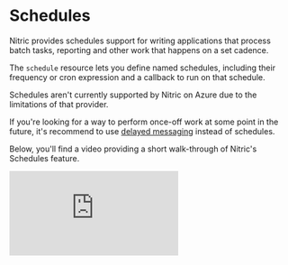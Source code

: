 
# Schedules

Nitric provides schedules support for writing applications that process batch tasks, reporting and other work that happens on a set cadence.

The `schedule` resource lets you define named schedules, including their frequency or cron expression and a callback to run on that schedule.

<Note>
  Schedules aren't currently supported by Nitric on Azure due to the limitations
  of that provider.
</Note>

If you're looking for a way to perform once-off work at some point in the future, it's recommend to use [delayed messaging](./messaging#delayed-messaging) instead of schedules.

Below, you'll find a video providing a short walk-through of Nitric's Schedules feature.

<div>
  <div className="video-container">
    <iframe
      src="https://www.youtube-nocookie.com/embed/mY6WazbNszU"
      title="Schedule Tasks from Your Cloud Application with Nitric"
      frameBorder="0"
      allow="accelerometer; autoplay; clipboard-write; encrypted-media; gyroscope; picture-in-picture; web-share"
      allowFullScreen
    />
  </div>
</div>

## Creating schedules

There are two ways to define schedules. Using `every` allows simple rate definitions to trigger the callback or `cron` can be used for more complex scenarios.

Here are a couple of example schedules that use both definition types:

<CodeGroup>

```javascript
import { schedule } from '@nitric/sdk'

// Run every 5 minutes
schedule('process-transactions').every('5 minutes', async (ctx) => {
  console.log(`processing at ${new Date().toLocaleString()}`)
})

// Run at 22:00 Monday through Friday.
schedule('send-reminder').cron('0 22 * * 1-5', async (ctx) => {
  console.log(`reminder at ${new Date().toLocaleString()}`)
})
```

```python
from nitric.resources import schedule
from nitric.resources import Nitric

# Run every 5 minutes
@schedule("process-transactions", every="5 minutes")
async def process_transactions(ctx):
    pass

Nitric.run()
```

```go
import (
  "fmt"

  "github.com/nitrictech/go-sdk/faas"
  "github.com/nitrictech/go-sdk/nitric"
)

func main() {
  resources.NewSchedule("aggregate-data").Every("3 days", func(ctx *faas.EventContext, _ faas.EventHandler) (*faas.EventContext, error) {
    fmt.Println("aggregating data")

    return ctx, nil
  })

  if err := nitric.Run(); err != nil {
    fmt.Println(err)
  }
}
```

</CodeGroup>

<Note>`cron` schedules aren't currently supported in the Python SDK</Note>

## Using `every`

Using `every` allows for expressive schedules which run a callback as often as once per minute. The description of how often to run a schedule is known as it's `rate`.

Here are some example rate-based schedules:

<CodeGroup>

```javascript
import { schedule } from '@nitric/sdk'

schedule('process-often').every('5 minutes', async (ctx) => {
  console.log(`processing at ${new Date().toLocaleString()}`)
})

schedule('process-sometimes').every('2 hours', async (ctx) => {
  console.log(`processing at ${new Date().toLocaleString()}`)
})

schedule('process-rarely').every('30 days', async (ctx) => {
  console.log(`processing at ${new Date().toLocaleString()}`)
})
```

```python
from nitric.resources import schedule


@schedule("process-often", every="5 minutes")
async def process_often(ctx):
    pass

@schedule("process-sometimes", every="2 hours")
async def process_sometimes(ctx):
    pass

@schedule("process-rarely", every="30 days")
async def process_rarely(ctx):
    pass

```

```go
resources.NewSchedule("process-often").Every("5 minutes", func(ctx *faas.EventContext, next faas.EventHandler) (*faas.EventContext, error) {
  return next(ctx)
})

resources.NewSchedule("process-sometimes").Every("2 hours", func(ctx *faas.EventContext, next faas.EventHandler) (*faas.EventContext, error) {
  return next(ctx)
})

resources.NewSchedule("process-rarely").Every("30 days", func(ctx *faas.EventContext, next faas.EventHandler) (*faas.EventContext, error) {
  return next(ctx)
})
```

</CodeGroup>

### Rates

Valid rates include a number followed by a frequency value e.g. `5 minutes`. The valid frequencies are `minutes`, `days` and `months`.

<Note>
  In all cases the frequencies can be singular or plural, so `1 day` and `1
  days` are equivalent.
</Note>

## Using `cron`

Using `cron` allows for finer control of how frequently your schedules run.

The most frequently a schedule can run is once per minute, for this reason Nitric uses 5 field cron expressions with values for minute, hour, day of month, month and day of week.

Here are some example cron-based schedules:

<CodeGroup>

```javascript
import { schedule } from '@nitric/sdk'

// every 15 minutes
schedule('check for updates').cron('0/15 * * * *', async (ctx) => {
  console.log('checking for updates')
})

// at 1:00am on the 1st of every month
schedule('delete stale data').cron('0 1 1 * *', async (ctx) => {
  console.log('clearing data')
})
```

```txt {{ language: 'python' }}
`cron` schedules aren't supported in the Python SDK currently
```

```go
// every 15 minutes
resources.NewSchedule("check for updates").Cron("0/15 * * * *", func (ctx *faas.EventContext, next faas.EventHandler) (*faas.EventContext, error) {
  fmt.Println("checking for updates")

  return next(ctx)
})

// at 1:00am on the 1st of every month
resources.NewSchedule("delete stale data").Cron("0 1 1 * *", func (ctx *faas.EventContext, _ faas.EventHandler) (*faas.EventContext, error) {
  fmt.Println("clearing data")

  return next(ctx)
})
```

</CodeGroup>

### Expression format

Nitric uses traditional Unix formatted cron expressions

| Field          | Values          |
| -------------- | --------------- |
| Minute         | 0-59            |
| Hour           | 0-23            |
| Day (of month) | 1-31            |
| Month          | 1-12 or JAN-DEC |
| Day (of week)  | 0-6 or SUN-SAT  |

#### Common values

| Value | Description          |
| ----- | -------------------- |
| \*    | Wildcard (any value) |
| ,     | List separator       |
| -     | Value range          |
| /     | Step values          |

#### Nitric schedules on AWS

If you're familiar with AWS services that support cron expressions (such as EventBridge) you're probably aware that they use an alternate expression format which is incompatible with the traditional Unix format.

AWS cron expression should **not** be used with Nitric. Instead, Nitric will automatically convert standard Unix expressions into AWS expressions during deployment.

#### Converting from AWS

AWS cron expressions expect a value between 1-7 to represent day of week, while Unix expressions use a value between 0-6. Additionally, AWS expressions contain an additional (6th) field for Year (with a value between 1970-2199). Lastly, they expect a special `?` wildcard character in either the day of week or day of month field.

To convert an AWS expression to a standard Unix expression you need to do the following:

- Reduce any day of week values by 1
- Remove the year field
- Replace `?` with `*`

Here are some examples:

| AWS Expression       | Unix Expression (Nitric) |
| -------------------- | ------------------------ |
| 0 10 \* \* ? \*      | 0 10 \* \* \*            |
| 0 18 ? \* 1-5 \*     | 0 18 \* \* 0-4           |
| 0 18 ? \* MON-FRI \* | 0 18 \* \* MON-FRI       |

<Note>
  If you're using the `year` field to control which years your expressions
  execute this should be moved to logic in the callback function instead.
</Note>

## Timezones

To ensure your schedules run when you expect it's important to know what timezone they're being applied in. Nitric allows you to set a `schedule-timezone` per deployed environment (stack) on supported providers.

See stack configuration docs for how to set the `schedule-timezone` property:

- [AWS configuration](/reference/providers/aws/configuration)
- [Google Cloud configuration](/reference/providers/gcp/configuration)

<Note>
  If a timezone is not configured the default for the target provider/region
  will be used, this is often Universal Coordinated Time (UTC).
</Note>
